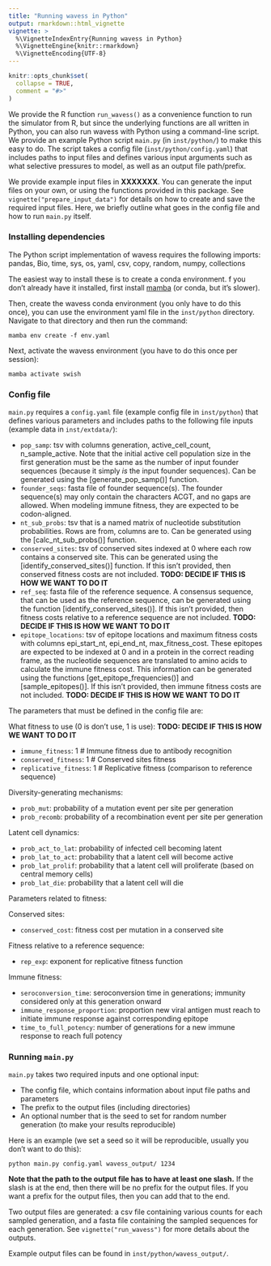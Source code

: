 ```yaml
---
title: "Running wavess in Python"
output: rmarkdown::html_vignette
vignette: >
  %\VignetteIndexEntry{Running wavess in Python}
  %\VignetteEngine{knitr::rmarkdown}
  %\VignetteEncoding{UTF-8}
---
```


```r
knitr::opts_chunk$set(
  collapse = TRUE,
  comment = "#>"
)
```

We provide the R function `run_wavess()` as a convenience function to run the
simulator from R, but since the underlying functions are all written in Python,
you can also run wavess with Python using a command-line script. We provide an
example Python script `main.py` (in `inst/python/`) to make this easy to do. The
script takes a config file (`inst/python/config.yaml`) that includes paths to
input files and defines various input arguments such as what selective pressures
to model, as well as an output file path/prefix.

We provide example input files in **XXXXXXX**. You can generate the input files
on your own, or using the functions provided in this package. See
`vignette("prepare_input_data")` for details on how to create and save the
required input files. Here, we briefly outline what goes in the config file and
how to run `main.py` itself.

### Installing dependencies

The Python script implementation of wavess requires the following imports:
pandas, Bio, time, sys, os, yaml, csv, copy, random, numpy, collections

The easiest way to install these is to create a conda environment.
f you don't already have it installed, first install 
[mamba](https://mamba.readthedocs.io/en/latest/installation/mamba-installation.html) 
(or conda, but it's slower). 

Then, create the wavess conda environment (you only have to do this once),
you can use the environment yaml file in the `inst/python` directory. Navigate
to that directory and then run the command:

```
mamba env create -f env.yaml
```

Next, activate the wavess environment (you have to do this once per session):

```
mamba activate swish
```

### Config file

`main.py` requires a `config.yaml` file (example config file in `inst/python`)
that defines various parameters and includes paths to the following file inputs
(example data in `inst/extdata/`):

- `pop_samp`: tsv with columns generation, active_cell_count, n_sample_active.
Note that the initial active cell population size in the first generation must
be the same as the number of input founder sequences (because it simply _is_ the
input founder sequences). Can be generated using the [generate_pop_samp()]
function.
- `founder_seqs`: fasta file of founder sequence(s). The founder sequence(s) may
only contain the characters ACGT, and no gaps are allowed. When modeling immune
fitness, they are expected to be codon-aligned.
- `nt_sub_probs`: tsv that is a named matrix of nucleotide substitution probabilities.
Rows are from, columns are to. Can be generated using the [calc_nt_sub_probs()]
function.
- `conserved_sites`: tsv of conserved sites indexed at 0 where each row contains
a conserved site. This can be generated using the [identify_conserved_sites()]
function. If this isn't provided, then conserved fitness costs are not included.
**TODO: DECIDE IF THIS IS HOW WE WANT TO DO IT**
- `ref_seq`: fasta file of the reference sequence. A consensus
sequence, that can be used as the reference sequence, can be generated using the
function [identify_conserved_sites()]. If this isn't provided, then fitness
costs relative to a reference sequence are not included. **TODO: DECIDE IF THIS
IS HOW WE WANT TO DO IT**
- `epitope_locations`: tsv of epitope locations and maximum fitness
costs with columns epi_start_nt, epi_end_nt, max_fitness_cost. These epitopes
are expected to be indexed at 0 and in a protein in the correct reading frame,
as the nucleotide sequences are translated to amino acids to calculate the
immune fitness cost. This information can be generated using the functions
[get_epitope_frequencies()] and [sample_epitopes()]. If this isn't provided,
then immune fitness costs are not included. **TODO: DECIDE IF THIS IS HOW WE
WANT TO DO IT**

The parameters that must be defined in the config file are:

What fitness to use (0 is don't use, 1 is use): **TODO: DECIDE IF THIS IS HOW WE WANT TO DO IT**

- `immune_fitness`: 1 # Immune fitness due to antibody recognition
- `conserved_fitness`: 1 # Conserved sites fitness
- `replicative_fitness`: 1 # Replicative fitness (comparison to reference sequence)

Diversity-generating mechanisms:

- `prob_mut`: probability of a mutation event per site per generation
- `prob_recomb`: probability of a recombination event per site per generation

Latent cell dynamics:

- `prob_act_to_lat`: probability of infected cell becoming latent
- `prob_lat_to_act`: probability that a latent cell will become active
- `prob_lat_prolif`: probability that a latent cell will proliferate (based on central memory cells)
- `prob_lat_die`: probability that a latent cell will die

Parameters related to fitness:

Conserved sites:

- `conserved_cost`: fitness cost per mutation in a conserved site

Fitness relative to a reference sequence:

- `rep_exp`: exponent for replicative fitness function

Immune fitness:

- `seroconversion_time`: seroconversion time in generations; immunity considered only at this generation onward
- `immune_response_proportion`: proportion new viral antigen must reach to initiate immune response against corresponding epitope
- `time_to_full_potency`: number of generations for a new immune response to reach full potency

### Running `main.py`

`main.py` takes two required inputs and one optional input:

- The config file, which contains information about input file paths and parameters
- The prefix to the output files (including directories)
- An optional number that is the seed to set for random number generation (to make your results reproducible)

Here is an example (we set a seed so it will be reproducible, usually you don't want to do this):

```
python main.py config.yaml wavess_output/ 1234
```

**Note that the path to the output file has to have at least one slash.**
If the slash is at the end, then there will be no prefix for the output files.
If you want a prefix for the output files, then you can add that to the end.

Two output files are generated: a csv file containing various counts for each
sampled generation, and a fasta file containing the sampled sequences for each
generation. See `vignette("run_wavess")` for more details about the outputs. 

Example output files can be found in `inst/python/wavess_output/`.



